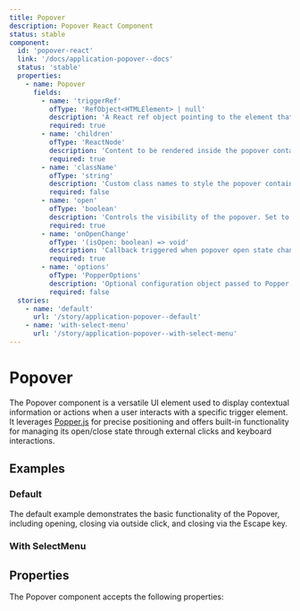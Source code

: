 ```yaml
---
title: Popover
description: Popover React Component
status: stable
component:
  id: 'popover-react'
  link: '/docs/application-popover--docs'
  status: 'stable'
  properties:
    - name: Popover
      fields:
        - name: 'triggerRef'
          ofType: 'RefObject<HTMLElement> | null'
          description: 'A React ref object pointing to the element that triggers the popover. Used by Popper.js for positioning. Can be null initially.'
          required: true
        - name: 'children'
          ofType: 'ReactNode'
          description: 'Content to be rendered inside the popover container.'
          required: true
        - name: 'className'
          ofType: 'string'
          description: 'Custom class names to style the popover container.'
          required: false
        - name: 'open'
          ofType: 'boolean'
          description: 'Controls the visibility of the popover. Set to true to display.'
          required: true
        - name: 'onOpenChange'
          ofType: '(isOpen: boolean) => void'
          description: 'Callback triggered when popover open state changes (e.g., on outside click or Escape key).'
          required: true
        - name: 'options'
          ofType: 'PopperOptions'
          description: 'Optional configuration object passed to Popper.js for custom behaviour, placement, modifiers, etc.'
          required: false
  stories:
    - name: 'default'
      url: '/story/application-popover--default'
    - name: 'with-select-menu'
      url: '/story/application-popover--with-select-menu'
---
```


# Popover

The Popover component is a versatile UI element used to display contextual information or actions when a user interacts with a specific trigger element. It leverages [Popper.js](https://popper.js.org/docs/v2/) for precise positioning and offers built-in functionality for managing its open/close state through external clicks and keyboard interactions.

<Section current="react" >

<ComponentPreview>
  <PopoverSample />
</ComponentPreview>

## Examples

### Default

The default example demonstrates the basic functionality of the Popover, including opening, closing via outside click, and closing via the Escape key.

<StorybookFrame
  heightClassName="h-max"
  componentId="popover-react"
  story="default"
/>

### With SelectMenu

<StorybookFrame
  heightClassName="h-56"
  componentId="popover-react"
  story="with-select-menu"
/>

## Properties

The Popover component accepts the following properties:

<ComponentPropertiesTable componentId="popover-react" />

</Section>
